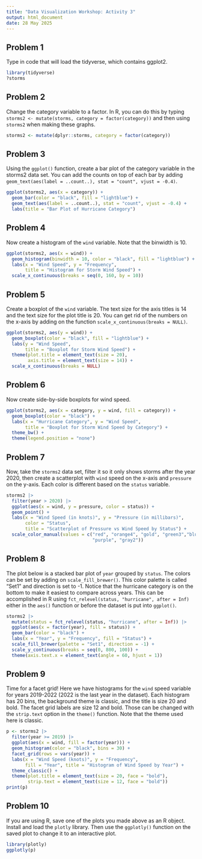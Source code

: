 ```yaml
---
title: "Data Visualization Workshop: Activity 3"
output: html_document
date: 28 May 2025
---
```


## Problem 1
Type in code that will load the tidyverse, which contains ggplot2.
```r
library(tidyverse)
?storms
```

## Problem 2
Change the category variable to a factor. In R, you can do this by typing
`storms2 <- mutate(storms, category = factor(category))` and then using `storms2` when making these graphs.
```r
storms2 <- mutate(dplyr::storms, category = factor(category))
```

## Problem 3
Using the `ggplot()` function, create a bar plot of the category variable in the storms2 data set. You can add the counts on top of each bar by adding
`geom_text(aes(label = ..count..), stat = "count", vjust = -0.4)`.
```r
ggplot(storms2, aes(x = category)) +
  geom_bar(color = "black", fill = "lightblue") +
  geom_text(aes(label = ..count..), stat = "count", vjust = -0.4) +
  labs(title = "Bar Plot of Hurricane Category")
```

## Problem 4
Now create a histogram of the `wind` variable. Note that the binwidth is 10.
```r
ggplot(storms2, aes(x = wind)) +
  geom_histogram(binwidth = 10, color = "black", fill = "lightblue") +
  labs(x = "Wind Speed", y = "Frequency", 
       title = "Histogram for Storm Wind Speed") +
  scale_x_continuous(breaks = seq(0, 160, by = 10))
```

## Problem 5
Create a boxplot of the `wind` variable. The text size for the axis titles is 14 and the text size for the plot title is 20. You can get rid of the numbers on the x-axis by adding on the function `scale_x_continuous(breaks = NULL)`.
```r
ggplot(storms2, aes(y = wind)) +
  geom_boxplot(color = "black", fill = "lightblue") +
  labs(y = "Wind Speed", 
       title = "Boxplot for Storm Wind Speed") +
  theme(plot.title = element_text(size = 20),
        axis.title = element_text(size = 14)) +
  scale_x_continuous(breaks = NULL)
```

## Problem 6
Now create side-by-side boxplots for wind speed.
```r
ggplot(storms2, aes(x = category, y = wind, fill = category)) +
  geom_boxplot(color = "black") +
  labs(x = "Hurricane Category", y = "Wind Speed", 
       title = "Boxplot for Storm Wind Speed by Category") +
  theme_bw() +
  theme(legend.position = "none")
```

## Problem 7
Now, take the `storms2` data set, filter it so it only shows storms after the year 2020, then create a scatterplot with `wind` speed on the x-axis and `pressure` on the y-axis. Each color is different based on the `status` variable.
```r
storms2 |>
  filter(year > 2020) |>
  ggplot(aes(x = wind, y = pressure, color = status)) +
  geom_point() +
  labs(x = "Wind Speed (in knots)", y = "Pressure (in millibars)",
       color = "Status", 
       title = "Scatterplot of Pressure vs Wind Speed by Status") +
  scale_color_manual(values = c("red", "orange4", "gold", "green3","blue",
                                "purple", "gray2"))
```

## Problem 8
The plot below is a stacked bar plot of `year` grouped by `status`. The colors can be set by adding on `scale_fill_brewer()`. This color palette is called "Set1" and direction is set to -1. Notice that the hurricane category is on the bottom to make it easiest to compare across years. This can be accomplished in R using `fct_relevel(status, "hurricane", after = Inf)` either in the `aes()` function or
before the dataset is put into `ggplot()`. 
```r
storms2 |>
  mutate(status = fct_relevel(status, "hurricane", after = Inf)) |> 
  ggplot(aes(x = factor(year), fill = status)) +
  geom_bar(color = "black") +
  labs(x = "Year", y = "Frequency", fill = "Status") +
  scale_fill_brewer(palette = "Set1", direction = -1) +
  scale_y_continuous(breaks = seq(0, 800, 100)) +
  theme(axis.text.x = element_text(angle = 60, hjust = 1))
```

## Problem 9
Time for a facet grid! Here we have histograms for the `wind` speed variable for years 2019-2022 (2022 is the last year in the dataset). Each histogram has 20 bins, the background theme is classic, and the title is size 20 and bold. The facet grid labels are size 12 and bold. Those can be changed with the `strip.text` option in the `theme()` function. Note that the theme used here is classic.
```r
p <- storms2 |>
  filter(year >= 2019) |>
  ggplot(aes(x = wind, fill = factor(year))) +
  geom_histogram(color = "black", bins = 30) +
  facet_grid(rows = vars(year)) +
  labs(x = "Wind Speed (knots)", y = "Frequency", 
       fill = "Year", title = "Histogram of Wind Speed by Year") +
  theme_classic() +
  theme(plot.title = element_text(size = 20, face = "bold"),
        strip.text = element_text(size = 12, face = "bold"))
print(p)
```

## Problem 10
If you are using R, save one of the plots you made above as an R object. Install and load the `plotly` library. Then use the `ggplotly()` function on the saved plot to change it to an interactive plot. 
```r
library(plotly)
ggplotly(p)
```

